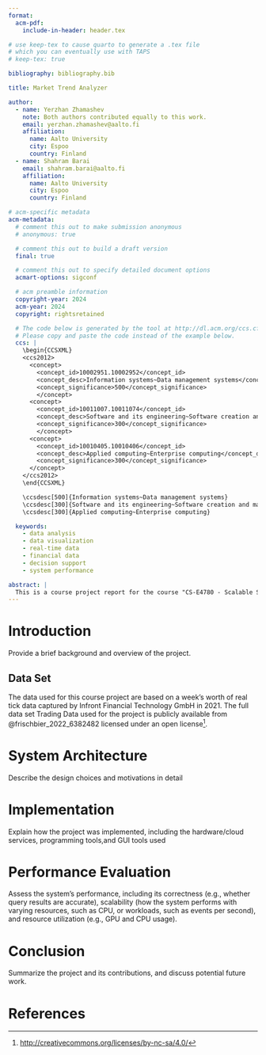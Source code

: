 ```yaml
---
format:
  acm-pdf:
    include-in-header: header.tex

# use keep-tex to cause quarto to generate a .tex file
# which you can eventually use with TAPS
# keep-tex: true

bibliography: bibliography.bib

title: Market Trend Analyzer

author:
  - name: Yerzhan Zhamashev
    note: Both authors contributed equally to this work.
    email: yerzhan.zhamashev@aalto.fi
    affiliation:
      name: Aalto University
      city: Espoo
      country: Finland
  - name: Shahram Barai
    email: shahram.barai@aalto.fi
    affiliation:
      name: Aalto University
      city: Espoo
      country: Finland

# acm-specific metadata
acm-metadata:
  # comment this out to make submission anonymous
  # anonymous: true

  # comment this out to build a draft version
  final: true

  # comment this out to specify detailed document options
  acmart-options: sigconf

  # acm preamble information
  copyright-year: 2024
  acm-year: 2024
  copyright: rightsretained

  # The code below is generated by the tool at http://dl.acm.org/ccs.cfm.
  # Please copy and paste the code instead of the example below.
  ccs: |
    \begin{CCSXML}
    <ccs2012>
      <concept>
        <concept_id>10002951.10002952</concept_id>
        <concept_desc>Information systems~Data management systems</concept_desc>
        <concept_significance>500</concept_significance>
        </concept>
      <concept>
        <concept_id>10011007.10011074</concept_id>
        <concept_desc>Software and its engineering~Software creation and management</concept_desc>
        <concept_significance>300</concept_significance>
        </concept>
      <concept>
        <concept_id>10010405.10010406</concept_id>
        <concept_desc>Applied computing~Enterprise computing</concept_desc>
        <concept_significance>300</concept_significance>
      </concept>
    </ccs2012>
    \end{CCSXML}

    \ccsdesc[500]{Information systems~Data management systems}
    \ccsdesc[300]{Software and its engineering~Software creation and management}
    \ccsdesc[300]{Applied computing~Enterprise computing}

  keywords:
    - data analysis
    - data visualization
    - real-time data
    - financial data
    - decision support
    - system performance

abstract: |
  This is a course project report for the course "CS-E4780 - Scalable Systems and Data Management D" at Aalto University. The project addresses the analysis of financial tick data to detect trading trends by implementing a system capable of identifying price movement patterns for individual symbols and generating actionable buy/sell advisories. Using a real-world dataset comprising one week of high-frequency market events across multiple European exchanges, two primary analyses were conducted: (1) calculating Exponential Moving Averages (EMAs) over fixed time windows to detect short-term price trends and (2) identifying bullish and bearish breakout patterns to generate buy and sell advisories, respectively. The developed system also includes a visualization component to highlight detected patterns, enhancing trader decision-making capabilities. Evaluation focuses on performance, scalability, and accuracy in processing high-volume event streams.
---
```


# Introduction

Provide a brief background and overview of the project.

## Data Set

The data used for this course project are based on a week’s worth of real tick data captured by Infront Financial Technology GmbH in 2021. The full data set Trading Data used for the project is publicly available from @frischbier_2022_6382482 licensed under an open license[^1].

[^1]: [http://creativecommons.org/licenses/by-nc-sa/4.0/](http://creativecommons.org/licenses/by-nc-sa/4.0/)

# System Architecture

Describe the design choices and motivations in detail

# Implementation

Explain how the project was implemented, including the hardware/cloud services, programming tools,and GUI tools used

# Performance Evaluation

Assess the system’s performance, including its correctness (e.g., whether query results are accurate), scalability (how the system performs with varying resources, such as CPU, or workloads, such as events per second), and resource utilization (e.g., GPU and CPU usage).

# Conclusion

Summarize the project and its contributions, and discuss potential future work.

# References
